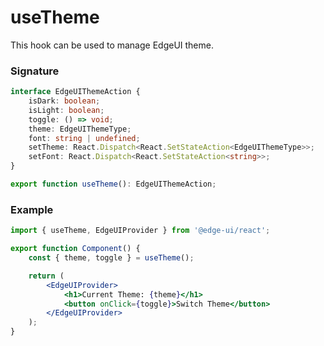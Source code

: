 
<Head>
  <title>useTheme | EdgeUI</title>
</Head>

# useTheme

This hook can be used to manage EdgeUI theme.

### Signature

```ts
interface EdgeUIThemeAction {
    isDark: boolean;
    isLight: boolean;
    toggle: () => void;
    theme: EdgeUIThemeType;
    font: string | undefined;
    setTheme: React.Dispatch<React.SetStateAction<EdgeUIThemeType>>;
    setFont: React.Dispatch<React.SetStateAction<string>>;
}

export function useTheme(): EdgeUIThemeAction;
```

### Example

```jsx
import { useTheme, EdgeUIProvider } from '@edge-ui/react';

export function Component() {
    const { theme, toggle } = useTheme();

    return (
        <EdgeUIProvider>
            <h1>Current Theme: {theme}</h1>
            <button onClick={toggle}>Switch Theme</button>
        </EdgeUIProvider>
    );
}
```
